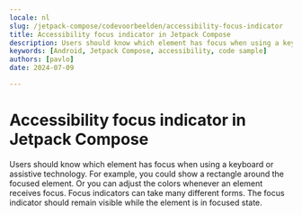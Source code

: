 ```yaml
---
locale: nl
slug: /jetpack-compose/codevoorbeelden/accessibility-focus-indicator
title: Accessibility focus indicator in Jetpack Compose
description: Users should know which element has focus when using a keyboard or assistive technology.
keywords: [Android, Jetpack Compose, accessibility, code sample]
authors: [pavlo]
date: 2024-07-09

---
```


# Accessibility focus indicator in Jetpack Compose

Users should know which element has focus when using a keyboard or assistive technology. For example, you could show a rectangle around the focused element. Or you can adjust the colors whenever an element receives focus. Focus indicators can take many different forms. The focus indicator should remain visible while the element is in focused state.

<CodeSample id="accessibility-focus-indicator" platform="compose" locale="nl"/>
